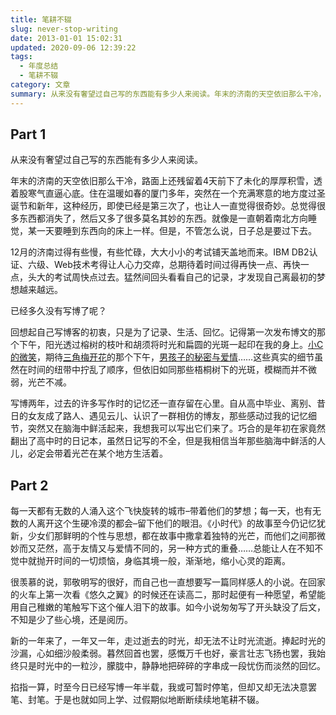 ```yaml
---
title: 笔耕不辍
slug: never-stop-writing
date: 2013-01-01 15:02:31
updated: 2020-09-06 12:39:22
tags:
  - 年度总结
  - 笔耕不辍
category: 文章
summary: 从来没有奢望过自己写的东西能有多少人来阅读。年末的济南的天空依旧那么干冷，路面上还残留着4天前下了未化的厚厚积雪，透着股寒气直逼心底。
---
```


## Part 1

从来没有奢望过自己写的东西能有多少人来阅读。

年末的济南的天空依旧那么干冷，路面上还残留着4天前下了未化的厚厚积雪，透着股寒气直逼心底。住在温暖如春的厦门多年，突然在一个充满寒意的地方度过圣诞节和新年，这种经历，即使已经是第三次了，也让人一直觉得很奇妙。总觉得很多东西都消失了，然后又多了很多莫名其妙的东西。就像是一直朝着南北方向睡觉，某一天要睡到东西向的床上一样。但是，不管怎么说，日子总是要过下去。

12月的济南过得有些慢，有些忙碌，大大小小的考试铺天盖地而来。IBM DB2认证、六级、Web技术考得让人心力交瘁，总期待着时间过得再快一点、再快一点，头大的考试周快点过去。猛然间回头看看自己的记录，才发现自己离最初的梦想越来越远。

已经多久没有写博了呢？

回想起自己写博客的初衷，只是为了记录、生活、回忆。记得第一次发布博文的那个下午，阳光透过榕树的枝叶和胡须将时光和扁圆的光斑一起印在我的身上。[小C的微笑](/blue-turkey/ '蓝色土耳其')，期待[三角梅开花](/bougainvillea-spectabilis-willd/ '揽月楼前的三角梅开花了吗？')的那个下午，[男孩子的秘密与爱情](/secret-of-boys-mind/ '男孩子的秘密心事')……这些真实的细节虽然在时间的纽带中拧乱了顺序，但依旧如同那些梧桐树下的光斑，模糊而并不微弱，光芒不减。

写博两年，过去的许多写作时的记忆还一直存留在心里。自从高中毕业、离别、昔日的女友成了路人、遇见云儿、认识了一群相仿的博友，那些感动过我的记忆细节，突然又在脑海中鲜活起来，我想我可以写出它们来了。巧合的是年初在家竟然翻出了高中时的日记本，虽然日记写的不全，但是我相信当年那些脑海中鲜活的人儿，必定会带着光芒在某个地方生活着。

## Part 2

每一天都有无数的人涌入这个飞快旋转的城市–带着他们的梦想；每一天，也有无数的人离开这个生硬冷漠的都会–留下他们的眼泪。《小时代》的故事至今仍记忆犹新，少女们那鲜明的个性与思想，都在故事中撒拿着独特的光芒，而他们之间那微妙而又茫然，高于友情又与爱情不同的，另一种方式的重叠……总能让人在不知不觉中就抛开时间的一切烦恼，身临其境一般，渐渐地，缩小心灵的距离。

很羡慕的说，郭敬明写的很好，而自己也一直想要写一篇同样感人的小说。在回家的火车上第一次看《悠久之翼》的时候还在读高二，那时起便有一种愿望，希望能用自己稚嫩的笔触写下这个催人泪下的故事。如今小说匆匆写了开头缺没了后文，不知是少了些心境，还是阅历。

新的一年来了，一年又一年，走过逝去的时光，却无法不让时光流逝。捧起时光的沙漏，心如细沙般柔弱。暮然回首也罢，感慨万千也好，豪言壮志飞扬也罢，我始终只是时光中的一粒沙，朦胧中，静静地把碎碎的字串成一段忧伤而淡然的回忆。

掐指一算，时至今日已经写博一年半载，我或可暂时停笔，但却又却无法决意罢笔、封笔。于是也就如同上学、过假期似地断断续续地笔耕不辍。
